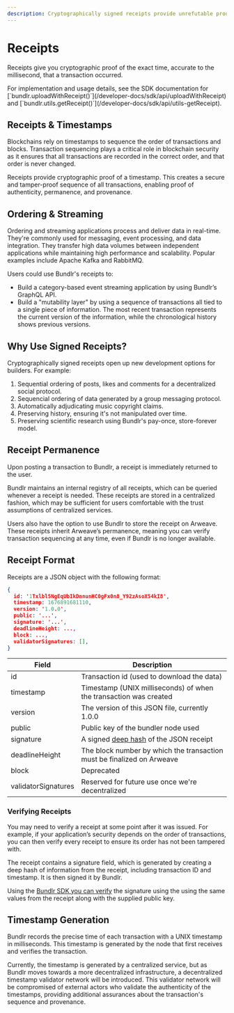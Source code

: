 ```yaml
---
description: Cryptographically signed receipts provide unrefutable proof of time.
---
```



# Receipts

Receipts give you cryptographic proof of the exact time, accurate to the millisecond, that a transaction occurred.

<Callout type="info" emoji="ℹ️">
	For implementation and usage details, see the SDK documentation for
	[`bundlr.uploadWithReceipt()`](/developer-docs/sdk/api/uploadWithReceipt) and
	[`bundlr.utils.getReceipt()`](/developer-docs/sdk/api/utils-getReceipt).
</Callout>

## Receipts & Timestamps

Blockchains rely on timestamps to sequence the order of transactions and blocks. Transaction sequencing plays a critical role in blockchain security as it ensures that all transactions are recorded in the correct order, and that order is never changed.

Receipts provide cryptographic proof of a timestamp. This creates a secure and tamper-proof sequence of all transactions, enabling proof of authenticity, permanence, and provenance.

## Ordering & Streaming

Ordering and streaming applications process and deliver data in real-time. They're commonly used for messaging, event processing, and data integration. They transfer high data volumes between independent applications while maintaining high performance and scalability. Popular examples include Apache Kafka and RabbitMQ.

Users could use Bundlr's receipts to:

-   Build a category-based event streaming application by using Bundlr’s GraphQL API.
-   Build a "mutability layer" by using a sequence of transactions all tied to a single piece of information. The most recent transaction represents the current version of the information, while the chronological history shows previous versions.

## Why Use Signed Receipts?

Cryptographically signed receipts open up new development options for builders. For example:

1. Sequential ordering of posts, likes and comments for a decentralized social protocol.
2. Sequencial ordering of data generated by a group messaging protocol.
3. Automatically adjudicating music copyright claims.
4. Preserving history, ensuring it's not manipulated over time.
5. Preserving scientific research using Bundlr's pay-once, store-forever model.

## Receipt Permanence

Upon posting a transaction to Bundlr, a receipt is immediately returned to the user.

Bundlr maintains an internal registry of all receipts, which can be queried whenever a receipt is needed. These receipts are stored in a centralized fashion, which may be sufficient for users comfortable with the trust assumptions of centralized services.

Users also have the option to use Bundlr to store the receipt on Arweave. These receipts inherit Arweave’s permanence, meaning you can verify transaction sequencing at any time, even if Bundlr is no longer available.

## Receipt Format

Receipts are a JSON object with the following format:

```json
{
  id: '1Txlbl5NgEqUbIkDnnunHC0gFx0n8_Y92zAsoX54kI8',
  timestamp: 1676891681110,
  version: '1.0.0',
  public: '...',
  signature: '...',
  deadlineHeight: ...,
  block: ...,
  validatorSignatures: [],
}
```

| Field               | Description                                                            |
| ------------------- | ---------------------------------------------------------------------- |
| id                  | Transaction id (used to download the data)                             |
| timestamp           | Timestamp (UNIX milliseconds) of when the transaction was created      |
| version             | The version of this JSON file, currently 1.0.0                         |
| public              | Public key of the bundler node used                                    |
| signature           | A signed [deep hash](/terminology#deep-hash) of the JSON receipt       |
| deadlineHeight      | The block number by which the transaction must be finalized on Arweave |
| block               | Deprecated                                                             |
| validatorSignatures | Reserved for future use once we're decentralized                       |

### Verifying Receipts

You may need to verify a receipt at some point after it was issued. For example, if your application’s security depends on the order of transactions, you can then verify every receipt to ensure its order has not been tampered with.

The receipt contains a signature field, which is generated by creating a deep hash of information from the receipt, including transaction ID and timestamp. It is then signed it by Bundlr.

Using the [Bundlr SDK you can verify](TODO) the signature using the using the same values from the receipt along with the supplied public key.

## Timestamp Generation

Bundlr records the precise time of each transaction with a UNIX timestamp in milliseconds. This timestamp is generated by the node that first receives and verifies the transaction.

Currently, the timestamp is generated by a centralized service, but as Bundlr moves towards a more decentralized infrastructure, a decentralized timestamp validator network will be introduced. This validator network will be compromised of external actors who validate the authenticity of the timestamps, providing additional assurances about the transaction's sequence and provenance.
